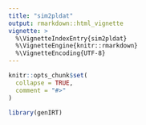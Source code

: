 ```yaml
---
title: "sim2pldat"
output: rmarkdown::html_vignette
vignette: >
  %\VignetteIndexEntry{sim2pldat}
  %\VignetteEngine{knitr::rmarkdown}
  %\VignetteEncoding{UTF-8}
---
```


```r
knitr::opts_chunk$set(
  collapse = TRUE,
  comment = "#>"
)
```

```r
library(genIRT)
```
